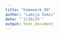 ```yaml
---
title: "homework_09"
author: "Lamija Semic"
date: "`3/26/25`"
output: html_document
---
```


```r

```

